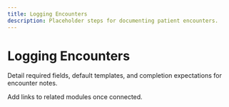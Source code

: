 ```yaml
---
title: Logging Encounters
description: Placeholder steps for documenting patient encounters.
---
```


# Logging Encounters

Detail required fields, default templates, and completion expectations for encounter notes.

Add links to related modules once connected.
